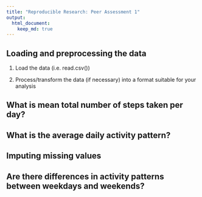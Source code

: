 ```yaml
---
title: "Reproducible Research: Peer Assessment 1"
output: 
  html_document:
    keep_md: true
---
```



## Loading and preprocessing the data

1. Load the data (i.e. read.csv())

2. Process/transform the data (if necessary) into a format suitable for your analysis

## What is mean total number of steps taken per day?



## What is the average daily activity pattern?



## Imputing missing values



## Are there differences in activity patterns between weekdays and weekends?
